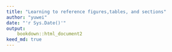 ```yaml
---
title: "Learning to reference figures,tables, and sections"
author: "yuwei"
date: "'r Sys.Date()'"
output: 
    bookdown::html_document2
keed_md: true
---
```


